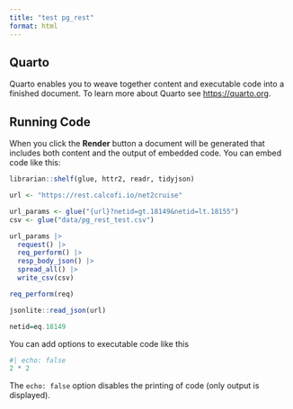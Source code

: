 ```yaml
---
title: "test pg_rest"
format: html
---
```


## Quarto

Quarto enables you to weave together content and executable code into a finished document. To learn more about Quarto see <https://quarto.org>.

## Running Code

When you click the **Render** button a document will be generated that includes both content and the output of embedded code. You can embed code like this:

```r
librarian::shelf(glue, httr2, readr, tidyjson)

url <- "https://rest.calcofi.io/net2cruise"

url_params <- glue("{url}?netid=gt.18149&netid=lt.18155")
csv <- glue("data/pg_rest_test.csv")

url_params |> 
  request() |> 
  req_perform() |> 
  resp_body_json() |> 
  spread_all() |> 
  write_csv(csv)

req_perform(req)

jsonlite::read_json(url)

netid=eq.18149

```

You can add options to executable code like this 

```r
#| echo: false
2 * 2
```

The `echo: false` option disables the printing of code (only output is displayed).
